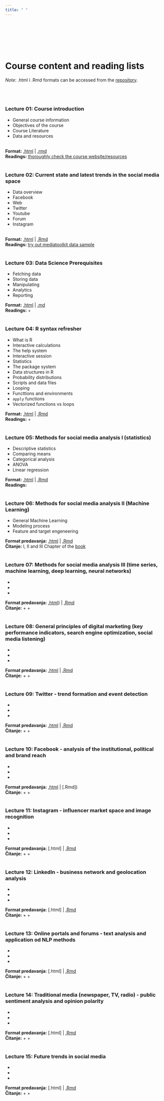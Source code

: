 ```yaml
---
title: " "
---
```


<br>
<br>
<br>
<br>
<br>

# Course content and reading lists
*Note*: .html i .Rmd formats can be accessed from the  [repository](https://github.com/lusiki/Learning-Social-Media-Analytics).
<br>
<br>
<br>
<br>



### Lecture 01: Course introduction


- General course information
- Objectives of the course
- Course Literature
- Data and resources

<br>
**Format:** [.html](https://raw.githack.com/lusiki/Learning-Social-Media-Analytics/main/lectures/Regular%20Classes/Lecture-1-Course-introduction.html) | [.rmd](https://github.com/lusiki/Learning-Social-Media-Analytics/blob/main/lectures/Regular%20Classes/Lecture%201%20Course%20introduction.Rmd)
<br>
**Readings:**  [thoroughly check the course website/resources](https://lusiki.github.io/Learning-Social-Media-Analytics/index.html)
<br>
<br>

### Lecture 02: Current state and latest trends in the social media space

- Data overview
- Facebook
- Web
- Twitter
- Youtube
- Forum
- Instagram

<br>
**Format:** [.html](https://github.com/lusiki/Learning-Social-Media-Analytics/blob/main/lectures/Regular%20Classes/Lecture-2-State-and-trends.html) | [.Rmd](https://github.com/lusiki/Learning-Social-Media-Analytics/blob/main/lectures/Regular%20Classes/Lecture%202%20State%20and%20trends.Rmd) 
<br>
**Readings:** [try out mediatoolkit data sample](https://github.com/lusiki/Learning-Social-Media-Analytics/blob/main/data/Mediatoolkit/sample.xlsx)
<br>
<br>

### Lecture 03: Data Science Prerequisites

- Fetching data
- Storing data
- Manipulating
- Analytics
- Reporting

**Format:** [.html](https://raw.githack.com/lusiki/Learning-Social-Media-Analytics/main/lectures/Regular%20Classes/Lecture-3-Data-Science-Prerequisites.html) | [.md](https://github.com/lusiki/Learning-Social-Media-Analytics/blob/main/lectures/Regular%20Classes/Lecture-3-Data-Science-Prerequisites.md) 
<br>
**Readings:** []() + []()
<br>
<br>



### Lecture 04: R syntax refresher 

- What is R
- Interactive calculations 
- The help system
- Interactive session
- Statistics 
- The package system
- Data structures in R
- Probability distributions
- Scripts and data files
- Looping
- Functtions and environments
- `apply` functions
- Vectorized functions vs loops






**Format:** [.html](https://github.com/lusiki/Learning-Social-Media-Analytics/blob/main/lectures/Regular%20Classes/Lecture-4-R-syntax--refresher-.html) | [.Rmd](https://github.com/lusiki/Learning-Social-Media-Analytics/blob/main/lectures/Regular%20Classes/Lecture%204%20R%20syntax%20(refresher).Rmd) 
<br>
**Readings:** []() + []()
<br>
<br>

### Lecture 05: Methods for social media analysis I (statistics)

- Descriptive statistics
- Comparing means
- Categorical analysis
- ANOVA
- Linear regression


**Format:** [.html](https://github.com/lusiki/Learning-Social-Media-Analytics/blob/main/lectures/Regular%20Classes/Lecture-5-Statistics.html) | [.Rmd](https://github.com/lusiki/Learning-Social-Media-Analytics/blob/main/lectures/Regular%20Classes/Lecture-5-Statistics.md) 
<br>
**Readings:** []()
<br>
<br>

### Lecture 06: Methods for social media analysis II (Machine Learning)

- General Machine Learning
- Modeling process
- Feature and target engeneering



**Format predavanja:** [.html](https://github.com/lusiki/Learning-Social-Media-Analytics/blob/main/lectures/Regular%20Classes/Lecture-6-Machine-Learning.html) | [.Rmd](https://github.com/lusiki/Learning-Social-Media-Analytics/blob/main/lectures/Regular%20Classes/Lecture%206%20Machine%20Learning.Rmd) 
<br>
**Čitanje:** I, II and III Chapter of the [book](https://bradleyboehmke.github.io/HOML/) 
<br>
<br>


### Lecture 07: Methods for social media analysis III (time series, machine learning, deep learning, neural networks)

- 
- 
- 

**Format predavanja:** [.html]()) | [.Rmd]() 
<br>
**Čitanje:** []() + []() + []()
<br>
<br>

### Lecture 08: General principles of digital marketing (key performance indicators, search engine optimization, social media listening)

- 
- 
-



**Format predavanja:** [.html]() | [.Rmd]() 
<br>
**Čitanje:** []() + []() + []()
<br>
<br>

### Lecture 09: Twitter - trend formation and event detection

- 
- 
- 


**Format predavanja:** [.html]() | [.Rmd]() 
<br>
**Čitanje:** []() + []() + []()
<br>
<br>

### Lecture 10: Facebook - analysis of the institutional, political and brand reach

- 
- 
- 


**Format predavanja:** [.html]() | [.Rmd]) 
<br>
**Čitanje:** []() + []() + []()
<br>
<br>


### Lecture 11: Instagram - influencer market space and image recognition

- 
- 
- 


**Format predavanja:** [.html] | [.Rmd]() 
<br>
**Čitanje:** []() + []() + []()
<br>
<br>


### Lecture 12: LinkedIn - business network and geolocation analysis

- 
- 
- 


**Format predavanja:** [.html] | [.Rmd]() 
<br>
**Čitanje:** []() + []() + []()
<br>
<br>



### Lecture 13: Online portals and forums - text analysis and application od NLP methods

- 
- 
- 


**Format predavanja:** [.html] | [.Rmd]() 
<br>
**Čitanje:** []() + []() + []()
<br>
<br>

### Lecture 14: Traditional media (newspaper, TV, radio) - public sentiment analysis and opinion polarity

- 
- 
- 


**Format predavanja:** [.html] | [.Rmd]() 
<br>
**Čitanje:** []() + []() + []()
<br>
<br>


### Lecture 15: Future trends in social media

- 
- 
- 


**Format predavanja:** [.html] | [.Rmd]() 
<br>
**Čitanje:** []() + []() + []()
<br>
<br>

